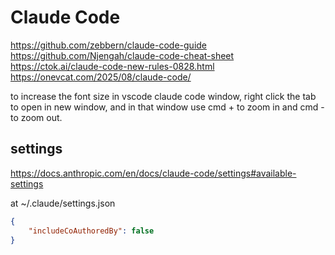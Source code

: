 # Claude Code

https://github.com/zebbern/claude-code-guide
https://github.com/Njengah/claude-code-cheat-sheet
https://ctok.ai/claude-code-new-rules-0828.html
https://onevcat.com/2025/08/claude-code/

to increase the font size in vscode claude code window, right click the tab to open in new window, and in that window use cmd + to zoom in and cmd - to zoom out.


## settings

https://docs.anthropic.com/en/docs/claude-code/settings#available-settings

at ~/.claude/settings.json

```json
{
    "includeCoAuthoredBy": false
}
```